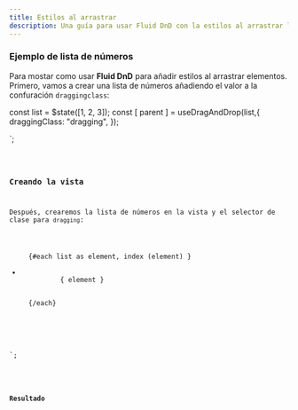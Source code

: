 ```yaml
---
title: Estilos al arrastrar
description: Una guía para usar Fluid DnD con la estilos al arrastrar los elementos.
---
```



### Ejemplo de lista de números

Para mostar como usar **Fluid DnD** para añadir estilos al arrastrar elementos.
Primero, vamos a crear una lista de números añadiendo el valor a la confuración `draggingclass`:



const list = $state([1, 2, 3]);
const [ parent ] = useDragAndDrop(list,{
  draggingClass: "dragging",
});

</script>`;

<Code code={listOfNumbers} lang="svelte" mark={highlightsListOfNumbers} />

### Creando la vista

Después, crearemos la lista de números en la vista y el selector de clase para `dragging`:


<ul use:parent class="number-list">   
  {#each list as element, index (element) }
      <li class="number" data-index = {index}>
          { element }
      </li>
  {/each}
</ul>

<style>
/*....*/
.dragging {
  transition: background-color color 150ms ease-in, color 150ms ease-in;
  background-color: var(--sl-color-gray-1);
  color: black;
}
</style>

`;

<Code code={listOfNumbersHTML} mark={highlights} lang="svelte" />

### Resultado

<div class="pl-8">
  <ListWithDraggingStyles client:load />
</div>

